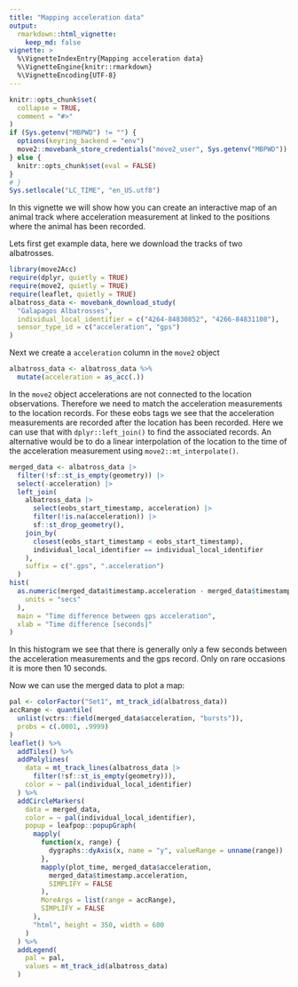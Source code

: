 ```yaml
---
title: "Mapping acceleration data"
output: 
  rmarkdown::html_vignette:
    keep_md: false
vignette: >
  %\VignetteIndexEntry{Mapping acceleration data}
  %\VignetteEngine{knitr::rmarkdown}
  %\VignetteEncoding{UTF-8}
---
```


```r
knitr::opts_chunk$set(
  collapse = TRUE,
  comment = "#>"
)
if (Sys.getenv("MBPWD") != "") {
  options(keyring_backend = "env")
  move2::movebank_store_credentials("move2_user", Sys.getenv("MBPWD"))
} else {
  knitr::opts_chunk$set(eval = FALSE)
}
# }
Sys.setlocale("LC_TIME", "en_US.utf8")
```

In this vignette we will show how you can create an interactive map of an animal track where acceleration measurement at linked to the positions where the animal has been recorded.

Lets first get example data, here we download the tracks of two albatrosses.

```r
library(move2Acc)
require(dplyr, quietly = TRUE)
require(move2, quietly = TRUE)
require(leaflet, quietly = TRUE)
albatross_data <- movebank_download_study(
  "Galapagos Albatrosses",
  individual_local_identifier = c("4264-84830852", "4266-84831108"),
  sensor_type_id = c("acceleration", "gps")
)
```
Next we create a `acceleration` column in the `move2` object
```r
albatross_data <- albatross_data %>%
  mutate(acceleration = as_acc(.))
```

In the `move2` object accelerations are not connected to the location observations. Therefore we need to match the acceleration measurements to the location records. For these eobs tags we see that the acceleration measurements are recorded after the location has been recorded. Here we can use that with `dplyr::left_join()` to find the associated records. An alternative would be to do a linear interpolation of the location to the time of the acceleration measurement using `move2::mt_interpolate()`.

```r
merged_data <- albatross_data |>
  filter(!sf::st_is_empty(geometry)) |>
  select(-acceleration) |>
  left_join(
    albatross_data |>
      select(eobs_start_timestamp, acceleration) |>
      filter(!is.na(acceleration)) |>
      sf::st_drop_geometry(),
    join_by(
      closest(eobs_start_timestamp < eobs_start_timestamp),
      individual_local_identifier == individual_local_identifier
    ),
    suffix = c(".gps", ".acceleration")
  )
hist(
  as.numeric(merged_data$timestamp.acceleration - merged_data$timestamp.gps,
    units = "secs"
  ),
  main = "Time difference between gps acceleration",
  xlab = "Time difference [seconds]"
)
```


In this histogram we see that there is generally only a few seconds between the acceleration measurements and the gps record. Only on rare occasions it is more then 10 seconds.

Now we can use the merged data to plot a map:

```r
pal <- colorFactor("Set1", mt_track_id(albatross_data))
accRange <- quantile(
  unlist(vctrs::field(merged_data$acceleration, "bursts")),
  probs = c(.0001, .9999)
)
leaflet() %>%
  addTiles() %>%
  addPolylines(
    data = mt_track_lines(albatross_data |>
      filter(!sf::st_is_empty(geometry))),
    color = ~ pal(individual_local_identifier)
  ) %>%
  addCircleMarkers(
    data = merged_data, 
    color = ~ pal(individual_local_identifier),
    popup = leafpop::popupGraph(
      mapply(
        function(x, range) {
          dygraphs::dyAxis(x, name = "y", valueRange = unname(range))
        },
        mapply(plot_time, merged_data$acceleration,
          merged_data$timestamp.acceleration,
          SIMPLIFY = FALSE
        ),
        MoreArgs = list(range = accRange),
        SIMPLIFY = FALSE
      ),
      "html", height = 350, width = 600
    )
  ) %>%
  addLegend(
    pal = pal,
    values = mt_track_id(albatross_data)
  )
```
